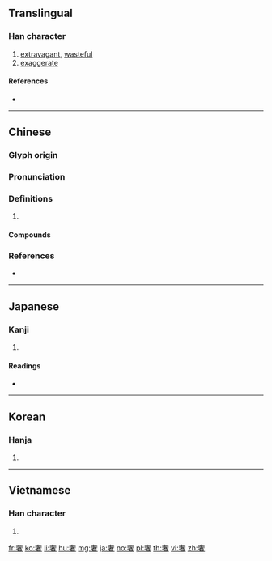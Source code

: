 {{character info/new}}
==Translingual==

===Han character===
{{Han char|rn=37|rad=大|as=09|sn=12|four=40604|canj=KJKA|ids=⿱大者}}

# [[extravagant]], [[wasteful]]
# [[exaggerate]]

====References====
* {{Han ref|kx=0253.090|dkj=05964|dj=0514.340|hdz=10542.060|uh=5962|ud=22882|bh=B0F8|bd=45304}}

----

==Chinese==
{{zh-forms}}

===Glyph origin===
{{Han etym}}

===Pronunciation===
{{zh-pron
|m=shē
|c=ce1,se1
|h=pfs=sâ
|mc=y
|oc=y
|cat=
}}

===Definitions===
{{zh-hanzi}}

# {{rfdef|zh}}

====Compounds====
{{zh-der|奢侈|奢侈品|奢放|奢望|奢求|奢泰|奢華|奢遮|奢靡|浮奢|省慾去奢|禮奢寧儉|窮奢極侈|窮奢極欲|肆奢|豐奢|豪奢|豪奢放逸|驕奢|驕奢淫佚|驕奢淫泆|驕奢淫逸|驕奢無度}}

===References===
* {{R:yue:Hanzi}}

----

==Japanese==

===Kanji===
{{ja-kanji|grade=|rs=大09}}

# {{defn|lang=ja|sort=大09}}

====Readings====
* {{ja-readings|on=[[しゃ]] (sha)|kun=[[おごる]] (ogoru)}}

----

==Korean==

===Hanja===
{{ko-hanja|hangeul=사|rv=sa|mr=sa}}

# {{defn|lang=ko|sort=大09}}

----

==Vietnamese==

===Han character===
{{vi-hantu|[[xa]]|rs=大09}}

# {{defn|lang=vi|sort=大09}}

[[fr:奢]]
[[ko:奢]]
[[li:奢]]
[[hu:奢]]
[[mg:奢]]
[[ja:奢]]
[[no:奢]]
[[pl:奢]]
[[th:奢]]
[[vi:奢]]
[[zh:奢]]